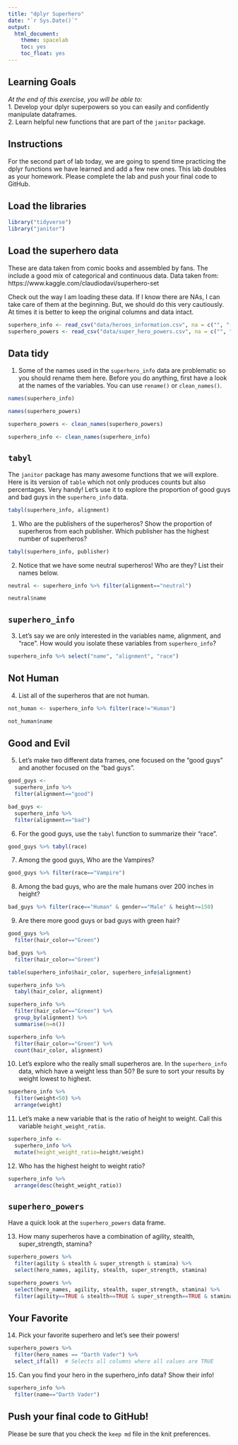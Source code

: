```yaml
---
title: "dplyr Superhero"
date: "`r Sys.Date()`"
output:
  html_document:
    theme: spacelab
    toc: yes
    toc_float: yes
---
```


## Learning Goals  
*At the end of this exercise, you will be able to:*    
1. Develop your dplyr superpowers so you can easily and confidently manipulate dataframes.  
2. Learn helpful new functions that are part of the `janitor` package.  

## Instructions
For the second part of lab today, we are going to spend time practicing the dplyr functions we have learned and add a few new ones. This lab doubles as your homework. Please complete the lab and push your final code to GitHub.  

## Load the libraries
```r
library("tidyverse")
library("janitor")
```

## Load the superhero data
These are data taken from comic books and assembled by fans. The include a good mix of categorical and continuous data.  Data taken from: https://www.kaggle.com/claudiodavi/superhero-set  

Check out the way I am loading these data. If I know there are NAs, I can take care of them at the beginning. But, we should do this very cautiously. At times it is better to keep the original columns and data intact.  
```r
superhero_info <- read_csv("data/heroes_information.csv", na = c("", "-99", "-"))
superhero_powers <- read_csv("data/super_hero_powers.csv", na = c("", "-99", "-"))
```

## Data tidy
1. Some of the names used in the `superhero_info` data are problematic so you should rename them here. Before you do anything, first have a look at the names of the variables. You can use `rename()` or `clean_names()`.    
```r
names(superhero_info)
```

```r
names(superhero_powers)
```

```r
superhero_powers <- clean_names(superhero_powers)
```

```r
superhero_info <- clean_names(superhero_info)
```

## `tabyl`
The `janitor` package has many awesome functions that we will explore. Here is its version of `table` which not only produces counts but also percentages. Very handy! Let's use it to explore the proportion of good guys and bad guys in the `superhero_info` data.  
```r
tabyl(superhero_info, alignment)
```

1. Who are the publishers of the superheros? Show the proportion of superheros from each publisher. Which publisher has the highest number of superheros?  
```r
tabyl(superhero_info, publisher)
```

2. Notice that we have some neutral superheros! Who are they? List their names below.  
```r
neutral <- superhero_info %>% filter(alignment=="neutral")
```

```r
neutral$name
```

## `superhero_info`
3. Let's say we are only interested in the variables name, alignment, and "race". How would you isolate these variables from `superhero_info`?
```r
superhero_info %>% select("name", "alignment", "race")
```

## Not Human
4. List all of the superheros that are not human.
```r
not_human <- superhero_info %>% filter(race!="Human")
```

```r
not_human$name
```

## Good and Evil
5. Let's make two different data frames, one focused on the "good guys" and another focused on the "bad guys".
```r
good_guys <- 
  superhero_info %>% 
  filter(alignment=="good")
```

```r
bad_guys <- 
  superhero_info %>% 
  filter(alignment=="bad")
```

6. For the good guys, use the `tabyl` function to summarize their "race".
```r
good_guys %>% tabyl(race)
```

7. Among the good guys, Who are the Vampires?
```r
good_guys %>% filter(race=="Vampire")
```

8. Among the bad guys, who are the male humans over 200 inches in height?
```r
bad_guys %>% filter(race=="Human" & gender=="Male" & height>=150)
```

9. Are there more good guys or bad guys with green hair?  
```r
good_guys %>% 
  filter(hair_color=="Green")
```

```r
bad_guys %>% 
  filter(hair_color=="Green")
```

```r
table(superhero_info$hair_color, superhero_info$alignment)
```

```r
superhero_info %>% 
  tabyl(hair_color, alignment)
```

```r
superhero_info %>% 
  filter(hair_color=="Green") %>% 
  group_by(alignment) %>% 
  summarise(n=n())
```

```r
superhero_info %>% 
  filter(hair_color=="Green") %>% 
  count(hair_color, alignment)
```

10. Let's explore who the really small superheros are. In the `superhero_info` data, which have a weight less than 50? Be sure to sort your results by weight lowest to highest.  
```r
superhero_info %>% 
  filter(weight<50) %>% 
  arrange(weight)
```

11. Let's make a new variable that is the ratio of height to weight. Call this variable `height_weight_ratio`.    
```r
superhero_info <- 
  superhero_info %>% 
  mutate(height_weight_ratio=height/weight)
```

12. Who has the highest height to weight ratio?  
```r
superhero_info %>% 
  arrange(desc(height_weight_ratio))
```

## `superhero_powers`
Have a quick look at the `superhero_powers` data frame.  

13. How many superheros have a combination of agility, stealth, super_strength, stamina?
```r
superhero_powers %>%
  filter(agility & stealth & super_strength & stamina) %>%
  select(hero_names, agility, stealth, super_strength, stamina)
```

```r
superhero_powers %>% 
  select(hero_names, agility, stealth, super_strength, stamina) %>% 
  filter(agility==TRUE & stealth==TRUE & super_strength==TRUE & stamina==TRUE)
```

## Your Favorite
14. Pick your favorite superhero and let's see their powers!  
```r
superhero_powers %>%
  filter(hero_names == "Darth Vader") %>%
  select_if(all)  # Selects all columns where all values are TRUE
```

15. Can you find your hero in the superhero_info data? Show their info!  
```r
superhero_info %>% 
  filter(name=="Darth Vader")
```

## Push your final code to GitHub!
Please be sure that you check the `keep md` file in the knit preferences.  